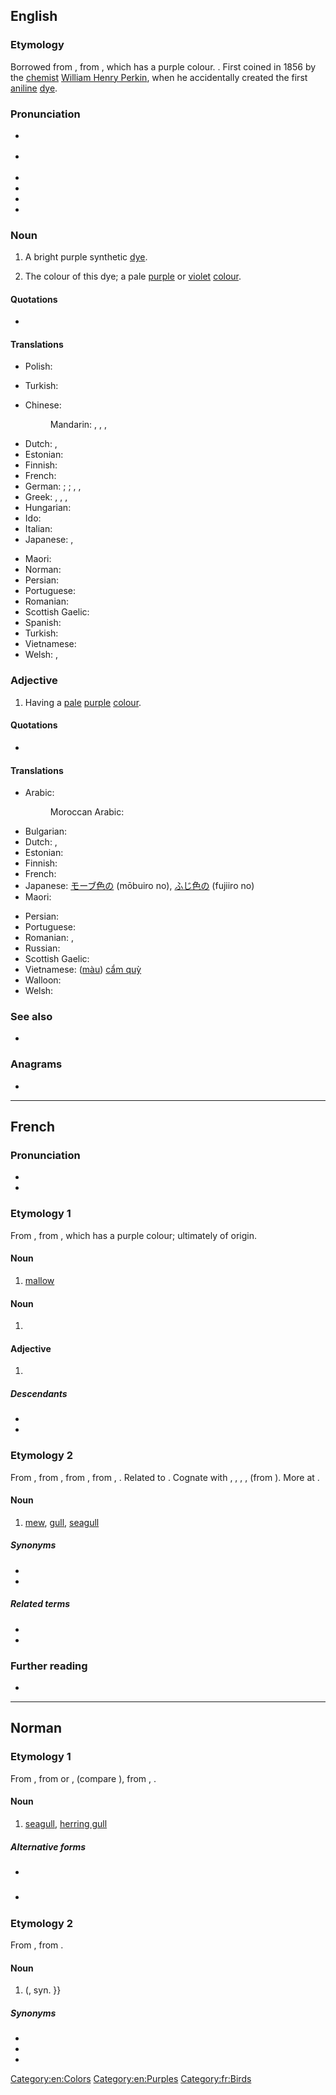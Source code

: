 ==English==
{{was wotd|2006|May|3}}
{{wikipedia}}

===Etymology===
Borrowed from {{bor|en|fr|mauve}}, from {{der|en|la|malva||mallow}}, which has a purple colour. {{doublet|en|mallow}}. First coined in 1856 by the [[chemist]] [[w:William Henry Perkin|William Henry Perkin]], when he accidentally created the first [[aniline]] [[dye]].

===Pronunciation===
* {{a|UK}} {{IPA|en|/məʊv/}}
* {{a|US}} {{IPA|en|/mɔːv/|/moʊv/}}
* {{audio|en|En-uk-mauve.ogg|Audio (UK)}}
* {{audio|en|en-us-mauve.ogg|Audio (US)}}
* {{audio|en|en-us-mauve2.ogg|Audio (US) (alternative)}}
* {{rhymes|en|əʊv}}

===Noun===
{{en-noun}}

# {{lb|en|historical}} A bright purple synthetic [[dye]].
# The colour of this dye; a pale [[purple]] or [[violet]] [[color|colour]].
#: {{color panel|E0B0FF}}

====Quotations====
* {{seeCites|en}}

====Translations====
{{trans-top|dye}}
* Polish: {{t+|pl|moweina|f}}
{{trans-mid}}
* Turkish: {{t+|tr|eflatun}}
{{trans-bottom}}

{{trans-top|colour}}
* Chinese:
*: Mandarin: {{t|cmn|藕荷色|tr=ǒuhésè}}, {{t+|cmn|藕合色|tr=ǒuhésè}}, {{t|cmn|錦葵紫}}, {{t|cmn|锦葵紫|tr=jǐnkuízǐ}}
* Dutch: {{t+|nl|mauve|n}}, {{t+|nl|paars|n}}
* Estonian: {{t|et|kahvatulilla}}
* Finnish: {{t|fi|malvanväri}}
* French: {{t+|fr|mauve|m}}
* German: {{t+|de|fliederfarben}}; {{t|de|blasslila}}; {{q|fairly uncommon also}} {{t+|de|mauve}}, {{t|de| malvenfarben}}, {{t|de|malvenfarbig}}
* Greek: {{t+|el|μωβ}}, {{t+|el|ιώδες}}, {{t|el|μαβί}}, {{t+|el|πορφυρό}}
* Hungarian: {{t+|hu|mályva}}
* Ido: {{t+|io|malva}}
* Italian: {{t+|it|malva}}
* Japanese: {{t|ja|モーブ色|tr=mōbuiro}}, {{t|ja|ふじ色|tr=fujiiro}}
{{trans-mid}}
* Maori: {{t|mi|poroporo}}
* Norman: {{t|nrf|lîlas}} {{qualifier|Jersey}}
* Persian: {{t+|fa| ارغوانی|tr=arğavâni}}
* Portuguese: {{t+|pt|lilás}}
* Romanian: {{t+|ro|mov|n}}
* Scottish Gaelic: {{t|gd|liath-phurpur|m}}
* Spanish: {{t+|es|malva}}
* Turkish: {{t+|tr|eflatun}}
* Vietnamese: {{t|vi|([[màu]]) [[cẩm quỳ]]}}
* Welsh: {{t|cy|porffor gwelw|m}}, {{t|cy|rhuddlaswyn}}
{{trans-bottom}}

===Adjective===
{{en-adj|er|more}}

# Having a [[pale]] [[purple]] [[colour]].

====Quotations====
* {{seeCites|en}}

====Translations====
{{trans-top|colour}}
* Arabic: {{t|ar|بَنَفْسَجِيّ|m}}
*: Moroccan Arabic: {{t|ary|حمْسي|m|tr=ḥəmsi}}
* Bulgarian: {{t|bg|бледоморав}}
* Dutch: {{t+|nl|mauve}}, {{t+|nl|paars}}
* Estonian: {{t|et|kahvatulilla}}
* Finnish: {{t|fi|malvanvärinen}}
* French: {{t+|fr|mauve}}
* Japanese: [[モーブ色]]の (mōbuiro no), [[ふじ色]]の (fujiiro no)
* Maori: {{t|mi|poroporo}}
{{trans-mid}}
* Persian: {{t+|fa|ارغوانی|tr=arğavâni}}
* Portuguese: {{t+|pt|lilás|m}}
* Romanian: {{t+|ro|mov}}, {{t+|ro|liliachiu}}
* Russian: {{t|ru|розовато-лиловый}}
* Scottish Gaelic: {{t|gd|liath-phurpur}}
* Vietnamese: ([[màu]]) [[cẩm quỳ]]
* Walloon: {{t+|wa|måve|m|f}}
* Welsh: {{t|cy|porffor gwelw}}
{{trans-bottom}}

===See also===
* {{l|en|Appendix:Colors}}

===Anagrams===
* {{anagrams|en|a=aemuv|aevum|ævum}}

[[Category:en:Colors]]
[[Category:en:Purples]]

----

==French==

===Pronunciation===
* {{fr-IPA}}
* {{audio|fr|Fr-mauve.ogg|audio}}

===Etymology 1===
From {{inh|fr|fro|-}}, from {{inh|fr|la|malva||mallow}}, which has a purple colour; ultimately of {{der|fr|sem}} origin.

====Noun====
{{fr-noun|f}}

# [[mallow]]

====Noun====
{{fr-noun|m}}

# {{l|en|mauve}}

====Adjective====
{{fr-adj}}

# {{l|en|mauve}}

=====Descendants=====
* {{desc|en|mauve|bor=1}}
* {{desc|ro|mov|bor=1}}

===Etymology 2===
From {{inh|fr|frm|mauve}}, from {{inh|fr|fro|mave||mew}}, from {{der|fr|ang|mǣw||mew, seagull}}, from {{der|fr|gem-pro|*maihwaz}}, {{m|gem-pro|*maiwaz||seagull}}. Related to {{m|fr|mouette}}. Cognate with {{cog|de|Möwe||seagull}}, {{cog|nl|meeuw||seagull}}, {{cog|da|måge||seagull}}, {{cog|is|mávur||seagull}}, {{cog|pl|mewa||seagull}} (from {{cog|gem}}). More at {{l|en|mew}}.

====Noun====
{{fr-noun|f}}

# [[mew]], [[gull]], [[seagull]]

=====Synonyms=====
* {{l|fr|mouette}}
* {{l|fr|goéland}}

=====Related terms=====
* {{l|fr|mauviette}}
* {{l|fr|mauvis}}

===Further reading===
* {{R:TLFi}}

[[Category:fr:Birds]]

----

==Norman==

===Etymology 1===
From {{inh|nrf|fro|mave||mew}}, from {{der|nrf|ang|mǣw||mew, seagull}} or {{der|nrf|non|már}}, {{m|non|mávar}} (compare {{cog|is|mávur}}), from {{der|nrf|gem-pro|*maihwaz}}, {{m|gem-pro|*maiwaz||seagull}}.
{{wikipedia|lang=nrf}}

====Noun====
{{nrf-noun|f}}

# {{lb|nrf|Jersey}} [[seagull]], [[herring gull]]

=====Alternative forms=====
* {{l|nrf|mâove}} {{qualifier|continental Normandy}}
* {{l|nrf|maoue}} {{qualifier|Guernsey}}

===Etymology 2===
From {{inh|nrf|fro|-}}, from {{inh|nrf|la|malva}}.

====Noun====
{{nrf-noun|f}}

# {{lb|nrf|Jersey}} {{vern|tree mallow}} ({{taxlink|Malva arborea|species|noshow=1|ver=161028}}, syn. {{taxlink|Lavatera arborea|species|noshow=1|ver=161028}}}}

=====Synonyms=====
* {{l|nrf|mauve dé gardîn}}
* {{l|nrf|grand' mauve}}
* {{l|nrf|maûvi}}

{{topics|nrf|Plants}}
{{topics|nrf|Seabirds}}